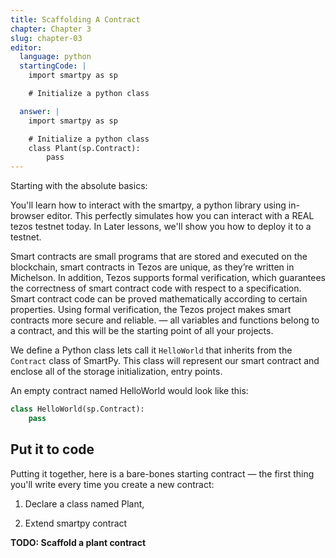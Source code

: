 ```yaml
---
title: Scaffolding A Contract
chapter: Chapter 3
slug: chapter-03
editor:
  language: python
  startingCode: |
    import smartpy as sp

    # Initialize a python class

  answer: |  
    import smartpy as sp

    # Initialize a python class
    class Plant(sp.Contract):
        pass
---
```


Starting with the absolute basics:

You'll learn how to interact with the smartpy, a python library using in-browser editor. This perfectly simulates how you can interact with a REAL tezos testnet today. In Later lessons, we'll show you how to deploy it to a testnet.

Smart contracts are small programs that are stored and executed on the blockchain, smart contracts in Tezos are unique, as they’re written in Michelson. In addition, Tezos supports formal verification, which guarantees the correctness of smart contract code with respect to a specification. Smart contract code can be proved mathematically according to certain properties. Using formal verification, the Tezos project makes smart contracts more secure and reliable.
 — all variables and functions belong to a contract, and this will be the starting point of all your projects.

We define a Python class lets call it `HelloWorld` that inherits from the `Contract` class of SmartPy. This class will represent our smart contract and enclose all of the storage initialization, entry points.

An empty contract named HelloWorld would look like this:
```python
class HelloWorld(sp.Contract):
    pass
```

## Put it to code

Putting it together, here is a bare-bones starting contract — the first thing you'll write every time you create a new contract:

1) Declare a class named Plant,

2) Extend smartpy contract 

**TODO: Scaffold a plant contract**
